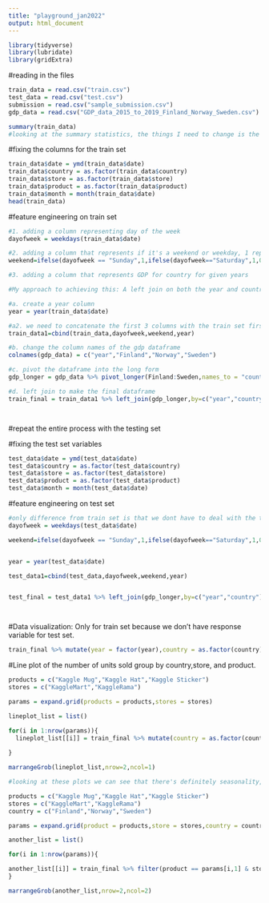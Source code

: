 ---
title: "playground_jan2022"
output: html_document
---

```{r}
library(tidyverse)
library(lubridate)
library(gridExtra)
```


#reading in the files
```{r}
train_data = read.csv("train.csv")
test_data = read.csv("test.csv")
submission = read.csv("sample_submission.csv")
gdp_data = read.csv("GDP_data_2015_to_2019_Finland_Norway_Sweden.csv")
```


```{r}
summary(train_data)
#looking at the summary statistics, the things I need to change is the date to datetime and then the rest of the independent variables into categorical variables
```

#fixing the columns for the train set
```{r}
train_data$date = ymd(train_data$date)
train_data$country = as.factor(train_data$country)
train_data$store = as.factor(train_data$store)
train_data$product = as.factor(train_data$product)
train_data$month = month(train_data$date)
head(train_data)
```


#feature engineering on train set
```{r}
#1. adding a column representing day of the week
dayofweek = weekdays(train_data$date)

#2. adding a column that represents if it's a weekend or weekday, 1 represents weekend and 0 represents weekday
weekend=ifelse(dayofweek == "Sunday",1,ifelse(dayofweek=="Saturday",1,0))

#3. adding a column that represents GDP for country for given years

#My approach to achieving this: A left join on both the year and country column

#a. create a year column
year = year(train_data$date)

#a2. we need to concatenate the first 3 columns with the train set first
train_data1=cbind(train_data,dayofweek,weekend,year)

#b. change the column names of the gdp dataframe
colnames(gdp_data) = c("year","Finland","Norway","Sweden")

#c. pivot the dataframe into the long form
gdp_longer = gdp_data %>% pivot_longer(Finland:Sweden,names_to = "country",values_to = "GDP")

#d. left join to make the final dataframe
train_final = train_data1 %>% left_join(gdp_longer,by=c("year","country"))




```


#repeat the entire process with the testing set

#fixing the test set variables
```{r}
test_data$date = ymd(test_data$date)
test_data$country = as.factor(test_data$country)
test_data$store = as.factor(test_data$store)
test_data$product = as.factor(test_data$product)
test_data$month = month(test_data$date)
```


#feature engineering on test set
```{r}
#only difference from train set is that we dont have to deal with the transformation of the gdp dataframe
dayofweek = weekdays(test_data$date)

weekend=ifelse(dayofweek == "Sunday",1,ifelse(dayofweek=="Saturday",1,0))


year = year(test_data$date)

test_data1=cbind(test_data,dayofweek,weekend,year)


test_final = test_data1 %>% left_join(gdp_longer,by=c("year","country"))




```


#Data visualization: Only for train set because we don't have response variable for test set.
```{r}

train_final %>% mutate(year = factor(year),country = as.factor(country)) %>% ggplot(aes(year,num_sold,colour=country)) +geom_boxplot() + ylab("Units Sold") + ggtitle("Boxplot of Units Sold")


```


#Line plot of the number of units sold group by country,store, and product.
```{r}

products = c("Kaggle Mug","Kaggle Hat","Kaggle Sticker")
stores = c("KaggleMart","KaggleRama")

params = expand.grid(products = products,stores = stores)

lineplot_list = list()

for(i in 1:nrow(params)){
  lineplot_list[[i]] = train_final %>% mutate(country = as.factor(country)) %>% filter(product== params[i,1] & store==params[i,2]) %>% ggplot(aes(date,num_sold)) +geom_line(aes(color=country),lwd=0.5) + ylab("Units Sold") + ggtitle(paste0("Line plot of ",params[i,1],"s sold at ",params[i,2])) + theme(plot.title = element_text(size = 8))
  
}

marrangeGrob(lineplot_list,nrow=2,ncol=1)

#looking at these plots we can see that there's definitely seasonality, we can go in depth for each product to get a clearer picture.
```



```{r}

products = c("Kaggle Mug","Kaggle Hat","Kaggle Sticker")
stores = c("KaggleMart","KaggleRama")
country = c("Finland","Norway","Sweden")

params = expand.grid(product = products,store = stores,country = country)

another_list = list()

for(i in 1:nrow(params)){

another_list[[i]] = train_final %>% filter(product == params[i,1] & store== params[i,2] & country ==params[i,3]) %>% group_by(month,year) %>% summarise(avg_sales = mean(num_sold)) %>% mutate(year = as.factor(year)) %>% ggplot(aes(month,avg_sales,color=year)) + geom_point() + geom_line() + ylab("Average Sale") +ggtitle(paste0("Avg Sale of ",params[i,1]," per Month \n ",params[i,2],":",params[i,3])) + theme(plot.title = element_text(size = 8))
}

marrangeGrob(another_list,nrow=2,ncol=2)

```



